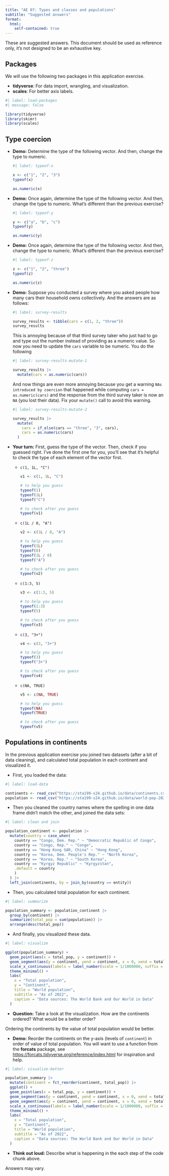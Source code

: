 ```yaml
---
title: "AE 07: Types and classes and populations"
subtitle: "Suggested answers"
format:
  html:
    self-contained: true
---
```


::: callout-important
These are suggested answers.
This document should be used as reference only, it's not designed to be an exhaustive key.
:::

## Packages

We will use the following two packages in this application exercise.

-   **tidyverse**: For data import, wrangling, and visualization.
-   **scales**: For better axis labels.

```r
#| label: load-packages
#| message: false

library(tidyverse)
library(skimr)
library(scales)
```

## Type coercion

-   **Demo:** Determine the type of the following vector.
    And then, change the type to numeric.

    ```r
    #| label: typeof-x

    x <- c("1", "2", "3")
    typeof(x)

    as.numeric(x)
    ```

-   **Demo:** Once again, determine the type of the following vector.
    And then, change the type to numeric.
    What's different than the previous exercise?

    ```r
    #| label: typeof-y

    y <- c("a", "b", "c")
    typeof(y)

    as.numeric(y)
    ```

-   **Demo:** Once again, determine the type of the following vector.
    And then, change the type to numeric.
    What's different than the previous exercise?

    ```r
    #| label: typeof-z

    z <- c("1", "2", "three")
    typeof(z)

    as.numeric(z)
    ```

-   **Demo:** Suppose you conducted a survey where you asked people how many cars their household owns collectively.
    And the answers are as follows:

    ```r
    #| label: survey-results

    survey_results <- tibble(cars = c(1, 2, "three"))
    survey_results
    ```

    This is annoying because of that third survey taker who just had to go and type out the number instead of providing as a numeric value.
    So now you need to update the `cars` variable to be numeric.
    You do the following

    ```r
    #| label: survey-results-mutate-1

    survey_results |>
      mutate(cars = as.numeric(cars))
    ```

    And now things are even more annoying because you get a warning `NAs introduced by coercion` that happened while computing `cars = as.numeric(cars)` and the response from the third survey taker is now an `NA` (you lost their data).
    Fix your `mutate()` call to avoid this warning.

    ```r
    #| label: survey-results-mutate-2

    survey_results |>
      mutate(
        cars = if_else(cars == "three", "3", cars),
        cars = as.numeric(cars)
      )
    ```

-   **Your turn:** First, guess the type of the vector.
    Then, check if you guessed right.
    I've done the first one for you, you'll see that it's helpful to check the type of each element of the vector first.

    -   `c(1, 1L, "C")`

        ```r
        v1 <- c(1, 1L, "C")

        # to help you guess
        typeof(1)
        typeof(1L)
        typeof("C")

        # to check after you guess
        typeof(v1)
        ```

    -   `c(1L / 0, "A")`

        ```r
        v2 <- c(1L / 0, "A")

        # to help you guess
        typeof(1L)
        typeof(0)
        typeof(1L / 0)
        typeof("A")

        # to check after you guess
        typeof(v2)
        ```

    -   `c(1:3, 5)`

        ```r
        v3 <- c(1:3, 5)

        # to help you guess
        typeof(1:3)
        typeof(5)

        # to check after you guess
        typeof(v3)
        ```

    -   `c(3, "3+")`

        ```r
        v4 <- c(3, "3+")

        # to help you guess
        typeof(3)
        typeof("3+")

        # to check after you guess
        typeof(v4)
        ```

    -   `c(NA, TRUE)`

        ```r
        v5 <- c(NA, TRUE)

        # to help you guess
        typeof(NA)
        typeof(TRUE)

        # to check after you guess
        typeof(v5)
        ```

## Populations in continents

In the previous application exercise you joined two datasets (after a bit of data cleaning), and calculated total population in each continent and visualized it.

-   First, you loaded the data:

```r
#| label: load-data

continents <- read_csv("https://sta199-s24.github.io/data/continents.csv")
population <- read_csv("https://sta199-s24.github.io/data/world-pop-2022.csv")
```

-   Then you cleaned the country names where the spelling in one data frame didn't match the other, and joined the data sets:

```r
#| label: clean and join

population_continent <- population |>
  mutate(country = case_when(
    country == "Congo, Dem. Rep." ~ "Democratic Republic of Congo",
    country == "Congo, Rep." ~ "Congo",
    country == "Hong Kong SAR, China" ~ "Hong Kong",
    country == "Korea, Dem. People's Rep." ~ "North Korea",
    country == "Korea, Rep." ~ "South Korea",
    country == "Kyrgyz Republic" ~ "Kyrgyzstan",
    .default = country
    )
  ) |>
  left_join(continents, by = join_by(country == entity))
```

-   Then, you calculated total population for each continent.

```r
#| label: summarize

population_summary <- population_continent |>
  group_by(continent) |>
  summarize(total_pop = sum(population)) |>
  arrange(desc(total_pop))
```

-   And finally, you visualized these data.

```r
#| label: visualize

ggplot(population_summary) +
  geom_point(aes(x = total_pop, y = continent)) +
  geom_segment(aes(y = continent, yend = continent, x = 0, xend = total_pop)) +
  scale_x_continuous(labels = label_number(scale = 1/1000000, suffix = " bil")) +
  theme_minimal() +
  labs(
    x = "Total population",
    y = "Continent",
    title = "World population",
    subtitle = "As of 2022",
    caption = "Data sources: The World Bank and Our World in Data"
  )
```

-   **Question:** Take a look at the visualization. How are the continents ordered? What would be a better order?

Ordering the continents by the value of total population would be better.

-   **Demo:** Reorder the continents on the y-axis (levels of `continent`) in order of value of total population. You will want to use a function from the **forcats** package, see <https://forcats.tidyverse.org/reference/index.html> for inspiration and help.

```r
#| label: visualize-better

population_summary |>
  mutate(continent = fct_reorder(continent, total_pop)) |>
  ggplot() +
  geom_point(aes(x = total_pop, y = continent)) +
  geom_segment(aes(y = continent, yend = continent, x = 0, xend = total_pop)) +
  geom_segment(aes(y = continent, yend = continent, x = 0, xend = total_pop)) +
  scale_x_continuous(labels = label_number(scale = 1/1000000, suffix = " bil")) +
  theme_minimal() +
  labs(
    x = "Total population",
    y = "Continent",
    title = "World population",
    subtitle = "As of 2022",
    caption = "Data sources: The World Bank and Our World in Data"
  )
```

-   **Think out loud:** Describe what is happening in the each step of the code chunk above.

Answers may vary.
